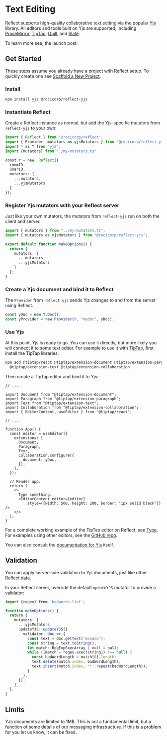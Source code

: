 
# Text Editing

Reflect supports high-quality collaborative text editing via the popular [Yjs](https://yjs.dev) library. All editors and tools built on Yjs are supported, including [ProseMirror](https://prosemirror.net/), [TipTap](https://www.tiptap.dev/), [Quill](https://quilljs.com/), and [Slate](https://www.slatejs.org/).

To learn more see, the launch post:

<div style={{display:'flex', justifyContent: 'center'}}>
  <Tweet id="1714682920495919520"/>
</div>

## Get Started

These steps assume you already have a project with Reflect setup. To quickly create one see [Scaffold a New Project](/start/scaffold).

<Steps>

### Install

```bash copy
npm install yjs @rocicorp/reflect-yjs
```

### Instantiate Reflect

Create a Reflect instance as normal, but add the Yjs-specific mutators from `reflect-yjs` to your own:

```ts filename="my-app.ts" copy {2-3,11}
import { Reflect } from "@rocicorp/reflect";
import { Provider, mutators as yjsMutators } from "@rocicorp/reflect-yjs";
import * as Y from "yjs";
import {mutators} from "./my-mutators.ts"

const r = new  Reflect({
  roomID,
  userID,
  mutators: {
    ...mutators,
    ...yjsMutators
  }
});
```

### Register Yjs mutators with your Reflect server

Just like your own mutators, the mutators from `reflect-yjs` run on both the client and server.

```ts filename="reflect-server/index.ts" copy {2,8}
import { mutators } from "../my-mutators.ts";
import { mutators as yjsMutators } from "@rocicorp/reflect-yjs";

export default function makeOptions() {
  return {
    mutators: {
      ...mutators,
      ...yjsMutators
    }
  };
}

```

### Create a Yjs document and bind it to Reflect

The `Provider` from `reflect-yjs` sends Yjs changes to and from the server using Reflect.

```ts copy filename="my-app.ts"
const yDoc = new Y.Doc();
const yProvider = new Provider(r, "mydoc", yDoc);
```

### Use Yjs

At this point, Yjs is ready to go. You can use it directly, but more likely you will connect it to some text editor. For example to use it with [TipTap](https://www.tiptap.dev/), first install the TipTap libraries:

```bash
npm add @tiptap/react @tiptap/extension-document @tiptap/extension-paragraph \
  @tiptap/extension-text @tiptap/extension-collaboration
```

Then create a TipTap editor and bind it to Yjs:

```tsx copy filename="index.tsx"
// ...

import Document from "@tiptap/extension-document";
import Paragraph from "@tiptap/extension-paragraph";
import Text from "@tiptap/extension-text";
import Collaboration from "@tiptap/extension-collaboration";
import { EditorContent, useEditor } from "@tiptap/react";

// ...

function App() {
  const editor = useEditor({
    extensions: [
      Document,
      Paragraph,
      Text,
      Collaboration.configure({
        document: yDoc,
      }),
    ],
  });

  // Render app.
  return (
    <>
      Type something:
      <EditorContent editor={editor}
          style={{width: 500, height: 200, border: "1px solid black"}} />
    </>
  );
}
```

For a complete working example of the TipTap editor on Reflect, see [Type](/start/examples#type). For examples using other editors, see the [GitHub repo](https://github.com/rocicorp/reflect-yjs/tree/main/examples).

You can also consult the [documentation for Yjs](https://docs.yjs.dev/) itself.

</Steps>

## Validation

You can apply server-side validation to Yjs documents, just like other Reflect data.

In your Reflect server, override the default `updateYJS` mutator to provide a validator:

```ts filename="reflect-server/index.ts" copy
import {regex} from 'badwords-list';

function makeOptions() {
  return {
    mutators: {
      ...yjsMutators,
      updateYJS: updateYJS({
        validator: doc => {
          const text = doc.getText('monaco');
          const string = text.toString();
          let match: RegExpExecArray | null = null;
          while ((match = regex.exec(string)) !== null) {
            const badWordLength = match[0].length;
            text.delete(match.index, badWordLength);
            text.insert(match.index, '*'.repeat(badWordLength));
          }
        },
      }),
    },
  };
}
```

## Limits

YJs documents are limited to 1MB. This is not a fundamental limit, but a function of some details of our messaging infrastructure. If this is a problem for you let us know, it can be fixed.
